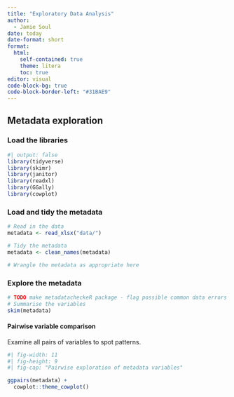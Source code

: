```yaml
---
title: "Exploratory Data Analysis"
author:
  - Jamie Soul
date: today
date-format: short
format:
  html:
    self-contained: true
    theme: litera
    toc: true
editor: visual
code-block-bg: true
code-block-border-left: "#31BAE9"
---
```


## Metadata exploration

### Load the libraries

```r
#| output: false
library(tidyverse)
library(skimr)
library(janitor)
library(readxl)
library(GGally)
library(cowplot)
```

### Load and tidy the metadata

```r
# Read in the data
metadata <- read_xlsx("data/")

# Tidy the metadata
metadata <- clean_names(metadata)

# Wrangle the metadata as appropriate here

```

### Explore the metadata

```r

# TODO make metadatacheckeR package - flag possible common data errors automatically
# Summarise the variables
skim(metadata)
```

#### Pairwise variable comparison

Examine all pairs of variables to spot patterns.

```r
#| fig-width: 11
#| fig-height: 9
#| fig-cap: "Pairwise exploration of metadata variables"

ggpairs(metadata) +
  cowplot::theme_cowplot()


```
